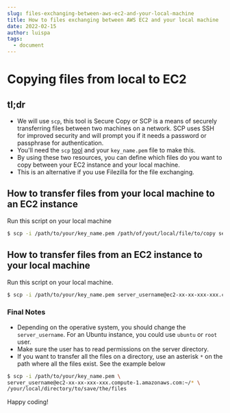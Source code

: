 ```yaml
---
slug: files-exchanging-between-aws-ec2-and-your-local-machine
title: How to files exchanging between AWS EC2 and your local machine
date: 2022-02-15
author: luispa
tags:
  - document
---
```

# Copying files from local to EC2

## tl;dr
- We will use `scp`, this tool is Secure Copy or SCP is a means of securely transferring files between two machines on a network. SCP uses SSH for improved security and will prompt you if it needs a password or passphrase for authentication.
- You'll need the `scp` [tool](https://linuxize.com/post/how-to-use-scp-command-to-securely-transfer-files/) and your `key_name.pem` file to make this.
- By using these two resources, you can define which files do you want to copy between your EC2 instance and your local machine.
- This is an alternative if you use Filezilla for the file exchanging.

## How to transfer files from your local machine to an EC2 instance

Run this script on your local machine

```sh
$ scp -i /path/to/your/key_name.pem /path/of/yout/local/file/to/copy server_username@ec2-xx-xx-xxx-xxx.compute-1.amazonaws.com:path/where/ to/save/the/file
```

## How to transfer files from an EC2 instance to your local machine

Run this script on your local machine.

```sh
$ scp -i /path/to/your/key_name.pem server_username@ec2-xx-xx-xxx-xxx.compute-1.amazonaws.com:path/where/the/file/exists /your/local/directory/to/save/the/file
```

### Final Notes
- Depending on the operative system, you should change the `server_username`. For an Ubuntu instance, you could use `ubuntu` or `root` user. 
- Make sure the user has to read permissions on the server directory.
- If you want to transfer all the files on a directory, use an asterisk `*` on the path where all the files exist. See the example below

```sh
$ scp -i /path/to/your/key_name.pem \
server_username@ec2-xx-xx-xxx-xxx.compute-1.amazonaws.com:~/* \
/your/local/directory/to/save/the/files
```

Happy coding!

















